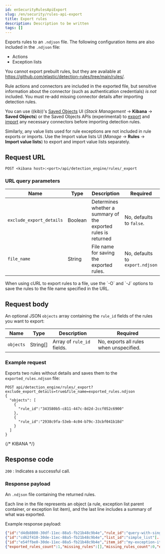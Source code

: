 ```yaml
---
id: enSecurityRulesApiExport
slug: /en/security/rules-api-export
title: Export rules
description: Description to be written
tags: []
---
```


<div id="rules-api-export"></div>

Exports rules to an `.ndjson` file. The following configuration items are also included in the `.ndjson` file:

* Actions
* Exception lists

You cannot export prebuilt rules, but they are available at https://github.com/elastic/detection-rules/tree/main/rules/.

<DocCallOut title="Important" color="warning">

Rule actions and connectors are included in the exported file, but sensitive information about the connector (such as authentication credentials) _is not_ included. You must re-add missing connector details after importing detection rules.

You can use ((kib))'s [Saved Objects](((kibana-ref))/managing-saved-objects.html#managing-saved-objects-export-objects) UI (*Stack Management* -> **Kibana** -> **Saved Objects**) or the Saved Objects APIs (experimental) to [export](((kibana-ref))/saved-objects-api-export.html) and [import](((kibana-ref))/saved-objects-api-import.html) any necessary connectors before importing detection rules.

Similarly, any value lists used for rule exceptions are not included in rule exports or imports. Use the <DocLink id="enSecurityValueListsExceptions" section="manage-value-lists">Import value lists</DocLink> UI (*Manage* -> **Rules** -> **Import value lists**) to export and import value lists separately.

</DocCallOut>

## Request URL

`POST <kibana host>:<port>/api/detection_engine/rules/_export`

### URL query parameters

| Name | Type | Description | Required |
|---|---|---|---|
| `exclude_export_details` | Boolean | Determines whether a summary of the exported rules is returned | No, defaults to `false`. |
| `file_name` | String | File name for saving the exported rules. | No, defaults to `export.ndjson` |

<DocCallOut title="Tip">
When using cURL to export rules to a file, use the `-O` and `-J` options
to save the rules to the file name specified in the URL.
</DocCallOut>

## Request body

An optional JSON `objects` array containing the `rule_id` fields of the rules
you want to export:

| Name | Type | Description | Required |
|---|---|---|---|
| `objects` | String[] | Array of `rule_id` fields. | No, exports all rules when unspecified. |

### Example request

Exports two rules without details and saves them to the `exported_rules.ndjson`
file:

```console
POST api/detection_engine/rules/_export?exclude_export_details=true&file_name=exported_rules.ndjson
{
  "objects": [
    {
      "rule_id":"343580b5-c811-447c-8d2d-2ccf052c6900"
    },
    {
      "rule_id":"2938c9fa-53eb-4c04-b79c-33cbf041b18d"
    }
  ]
}
```
{/* KIBANA */}

## Response code

`200` 
    : Indicates a successful call.

### Response payload

An `.ndjson` file containing the returned rules.

Each line in the file represents an object (a rule, exception list parent container, or exception list item), and the last line includes a summary of what was exported.

Example response payload:

```json
{"id":"d4db8800-30df-11ec-88a5-fb21b48c9b4e","rule_id":"query-with-single-exception-list"[....]} // Rule
{"id":"cd62f410-30de-11ec-88a5-fb21b48c9b4e","list_id":"simple_list"[...]} // Exception list parent container
{"id":"e54ffbe0-30de-11ec-88a5-fb21b48c9b4e","item_id":"my-exception-item","list_id":"simple_list"[...]} // Exception list item
{"exported_rules_count":1,"missing_rules":[],"missing_rules_count":0,"exported_exception_list_count":1,"exported_exception_list_item_count":1,"missing_exception_list_item_count":0,"missing_exception_list_items":[],"missing_exception_lists":[],"missing_exception_lists_count":0} // Export summary
```
